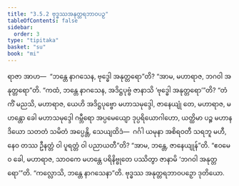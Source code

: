 ```yaml
---
title: "3.5.2 ဗုဒ္ဓဿအနုတ္တရဘာဝပဉှ"
tableOfContents: false
sidebar:
  order: 3
type: "tipitaka"
basket: "su"
book: "mi"
---
```



<DynamicBreadcrumb />

<Division number="74" book="mi">

<Paragraph number="363" book="mi">
ရာဇာ အာဟ—  “ဘန္တေ နာဂသေန, ဗုဒ္ဓေါ အနုတ္တရော”တိ? “အာမ, မဟာရာဇ, ဘဂဝါ အနုတ္တရော”တိ. “ကထံ, ဘန္တေ နာဂသေန, အဒိဋ္ဌပုဗ္ဗံ ဇာနာသိ ‘ဗုဒ္ဓေါ အနုတ္တရော’”တိ? “တံ ကိံ မညသိ, မဟာရာဇ, ယေဟိ အဒိဋ္ဌပုဗ္ဗော မဟာသမုဒ္ဒေါ, ဇာနေယျုံ တေ, မဟာရာဇ, မဟန္တော ခေါ မဟာသမုဒ္ဒေါ ဂမ္ဘီရော အပ္ပမေယျော ဒုပ္ပရိယောဂါဟော, ယတ္ထိမာ ပဉ္စ မဟာနဒိယော သတတံ သမိတံ အပ္ပေန္တိ, သေယျထိဒံ—  ဂင်္ဂါ ယမုနာ အစိရဝတီ သရဘူ မဟီ, နေဝ တဿ ဦနတ္တံ ဝါ ပူရတ္တံ ဝါ ပညာယတီ”တိ? “အာမ, ဘန္တေ, ဇာနေယျုန်”တိ. “ဧဝမေဝ ခေါ, မဟာရာဇ, သာဝကေ မဟန္တေ ပရိနိဗ္ဗုတေ ပဿိတွာ ဇာနာမိ ‘ဘဂဝါ အနုတ္တရော’”တိ.
</Paragraph>

<Paragraph number="364" book="mi">
“ကလ္လောသိ, ဘန္တေ နာဂသေနာ”တိ.

</Paragraph>
</Division>

<Paragraph number="365" type="center" book="mi">
ဗုဒ္ဓဿ အနုတ္တရဘာဝပဉှော ဒုတိယော.
</Paragraph>